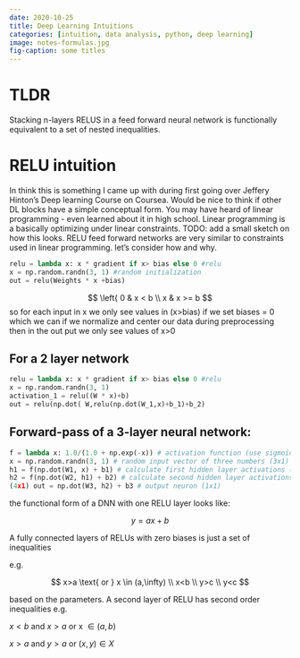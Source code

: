 ```yaml
---
date: 2020-10-25
title: Deep Learning Intuitions
categories: [intuition, data analysis, python, deep learning]
image: notes-formulas.jpg
fig-caption: some titles
---
```


# TLDR

Stacking n-layers RELUS in a feed forward neural network is functionally equivalent to a set of nested inequalities.

# RELU intuition

In think this is something I came up with during first going over Jeffery Hinton's Deep learning Course on Coursea. Would be nice to think if other DL  blocks have a simple conceptual form.
You may have heard of linear programming - even learned about it in high school. Linear programming is a basically optimizing under linear constraints. 
TODO: add a small sketch on how this looks.
RELU feed forward networks are very similar to constraints used in linear programming.
let's consider how and why.

```python
relu = lambda x: x * gradient if x> bias else 0 #relu
x = np.random.randn(3, 1) #random initialization
out = relu(Weights * x +bias) 
```

$$
    \left{ 0 & x < b \\
    x & x >= b 
$$
so for each input in x we only see values in (x>bias)
if we set biases = 0 which we can if we normalize and center our data during preprocessing then in the out put we only see values of x>0

## For a 2 layer network

```python
relu = lambda x: x * gradient if x> bias else 0 #relu
x = np.random.randn(3, 1) 
activation_1 = relu((W * x)+b)
out = relu(np.dot( W,relu(np.dot(W_1,x)+b_1)+b_2)
```

## Forward-pass of a 3-layer neural network: 

```python
f = lambda x: 1.0/(1.0 + np.exp(-x)) # activation function (use sigmoid) 
x = np.random.randn(3, 1) # random input vector of three numbers (3x1) 
h1 = f(np.dot(W1, x) + b1) # calculate first hidden layer activations (4x1) 
h2 = f(np.dot(W2, h1) + b2) # calculate second hidden layer activations 
(4x1) out = np.dot(W3, h2) + b3 # output neuron (1x1)
```

the functional form of a DNN with one RELU layer looks like:

$$
y = ax+b
$$

A fully connected layers of RELUs with zero biases is just a set of inequalities 

e.g.

$$
x>a \text{ or } x \in (a,\infty) \\
x<b \\
y>c \\
y<c 
$$

based on the parameters. A second layer of RELU has second order inequalities e.g. 

$x < b \text{ and } x > a \text{ or x } \in (a,b)$ 

$x > a \text{ and }  y > a \text{ or } (x,y) \in X$
